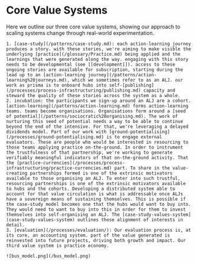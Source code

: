 
# Core Value Systems

<PageGate requiredPassword="external_evaluat0r">
    Here we outline our three core value systems, showing our approach to scaling systems change through real-world experimentation.

    1. [case-study](/patterns/case-study.md): each action-learning journey produces a story. with these stories, we're aiming to make visible the underlying [practice](/glossary/Practice.md) being applied and the learnings that were generated along the way. engaging with this story needs to be developmental (see [[development]]). access to these ongoing stories are available for subscription, starting during the lead up to an [action-learning journey](/patterns/action-learning%20journeys.md), which we sometimes refer to as an ALJ. our work as prisma is to onboard hubs into self-[publishing](/processes/process-infrastructuring/publishing.md) capacity and steward the quality of these stories across the system as a whole. 
    2. incubation: the participants we sign-up around an ALJ are a cohort. [action-learning](/patterns/action-learning.md) forms action-learning teams. teams become organisations. Organisations form around a [seed of potential](/patterns/sociocratic%20organising.md). The work of nurturing this seed of potential needs a way to be able to continue beyond the end of the intensive. For that, we're leveraging a delayed dividends model. Part of our work with [ground-potentialising](/processes/ground-potentialising.md) is to engage external evaluators. These are people who would be interested in resourcing to those teams applying practice on-the-ground. In order to instrument the trustfulness of that partnership, we're working to generate verifiably meaningful indicators of that on-the-ground activity. That the [practice-currencies](/processes/process-infrastructuring/practice-currencies.md) part. To share in the value-creating partnerships formed is one of the extrinsic motivators available to those organising an ALJ. To enter into such trustful, resourcing partnerships is one of the extrinsic motivators available to hubs and the cohorts. Developing a distributed system able to account for that value circulation is what is addressable once ALJs have a sovereign means of sustaining themselves. This is possible if the case-study model becomes one that the hubs would want to buy into. They would need to want to buy into this in order for them to invest themselves into self-organising an ALJ. The [case-study-values-system](case-study-values-system) outlines those alignment of interests in detail. 
    3. [evaluation](/processes/evaluation/): Our evaluation process is, at its core, an accounting system. part of the value generated is reinvested into future projects, driving both growth and impact. Our third value system is practice economy.

    ![bus_model.png](/bus_model.png)
</PageGate>

[^1]: 
